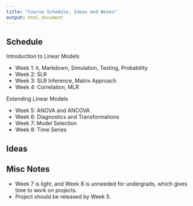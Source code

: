 ```yaml
---
title: "Course Schedule, Ideas and Notes"
output: html_document
---
```


## Schedule

Introduction to Linear Models

- Week 1: `R`, Markdown, Simulation, Testing, Probability
- Week 2: SLR
- Week 3: SLR Inference, Matrix Approach
- Week 4: Correlation, MLR

Extending Linear Models

- Week 5: ANOVA and ANCOVA
- Week 6: Diagnostics and Transformations
- Week 7: Model Selection
- Week 8: Time Series

## Ideas

## Misc Notes

- Week 7 is light, and Week 8 is unneeded for undergrads, which gives time to work on projects.
- Project should be released by Week 5.
